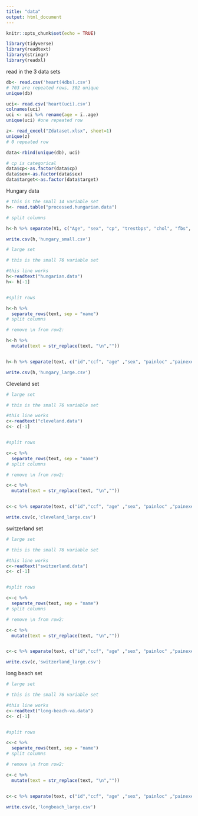 ---
title: "data"
output: html_document
---

```{r setup, include=FALSE}
knitr::opts_chunk$set(echo = TRUE)

library(tidyverse)
library(readtext)
library(stringr)
library(readxl)
```


read in the 3 data sets
```{r}
db<- read.csv('heart(4dbs).csv')
# 703 are repeated rows, 302 unique
unique(db)

uci<- read.csv('heart(uci).csv')
colnames(uci)
uci <- uci %>% rename(age = ï..age) 
unique(uci) #one repeated row

z<- read_excel("Zdataset.xlsx", sheet=1)
unique(z)
# 0 repeated row

```

```{r}
data<-rbind(unique(db), uci)

# cp is categorical
data$cp<-as.factor(data$cp)
data$sex<-as.factor(data$sex)
data$target<-as.factor(data$target)
```
Hungary data
```{r}
# this is the small 14 variable set
h<- read.table("processed.hungarian.data")

# split columns

h<-h %>% separate(V1, c("Age", "sex", "cp", "trestbps", "chol", "fbs", "restecg", "thalach", "exang", "oldpeak", "slope", "ca", "thal", "num"))

write.csv(h,'hungary_small.csv')
```

```{r}
# large set

# this is the small 76 variable set

#this line works
h<-readtext("hungarian.data")
h<- h[-1]


#split rows

h<-h %>% 
  separate_rows(text, sep = "name")
# split columns

# remove \n from row2:

h<-h %>%
  mutate(text = str_replace(text, "\n",""))


h<-h %>% separate(text, c("id","ccf", "age" ,"sex", "painloc" ,"painexer" ,"relrest" ,"pncaden" ,"cp", "trestbps","htn" , "chol","smoke" ,"cigs" , "years" ,"fbs", "dm" ,"famhist" ,"restecg", "ekgmo" ,"ekgday" , "ekgyr" ,"dig" ,"prop" ,"nitr" ,"pro" ,"diuretic" ,"proto" ,"thaldur" , "thaltime" ,"mets" ,"thalach","thalrest" ,"tpeaksbps" ,"tpeaksbpd" , "dummy" ,"trestbpd" ,"exang","xhypo" , "oldpeak", "slope", "r1dv5" ,"r1dv5e" ,"ca", "restckm" ,"exerckm" ,"restef" ,"restwm" ,"exeref", "exerwm"  ,"thal", "thalsev" , "thalpul" ,"earlobe" ,"cmo" ,"cday" ,"cyr" ,"num", "lmt" ,"ladprox" ,"laddist" , "diag" ,"cxmain" , "ramus" ,"om1" ,"om2" ,"rcaprox" ,"rcadist" ,"lvx1" ,"lvx2" ,"lvx3" ,"lvx4" ,"lvf" ,"cathef" ,"junk"))

write.csv(h,'hungary_large.csv')
```

Cleveland set
```{r}
# large set

# this is the small 76 variable set

#this line works
c<-readtext("cleveland.data")
c<- c[-1]


#split rows

c<-c %>% 
  separate_rows(text, sep = "name")
# split columns

# remove \n from row2:

c<-c %>%
  mutate(text = str_replace(text, "\n",""))


c<-c %>% separate(text, c("id","ccf", "age" ,"sex", "painloc" ,"painexer" ,"relrest" ,"pncaden" ,"cp", "trestbps","htn" , "chol","smoke" ,"cigs" , "years" ,"fbs", "dm" ,"famhist" ,"restecg", "ekgmo" ,"ekgday" , "ekgyr" ,"dig" ,"prop" ,"nitr" ,"pro" ,"diuretic" ,"proto" ,"thaldur" , "thaltime" ,"mets" ,"thalach","thalrest" ,"tpeaksbps" ,"tpeaksbpd" , "dummy" ,"trestbpd" ,"exang","xhypo" , "oldpeak", "slope", "r1dv5" ,"r1dv5e" ,"ca", "restckm" ,"exerckm" ,"restef" ,"restwm" ,"exeref", "exerwm"  ,"thal", "thalsev" , "thalpul" ,"earlobe" ,"cmo" ,"cday" ,"cyr" ,"num", "lmt" ,"ladprox" ,"laddist" , "diag" ,"cxmain" , "ramus" ,"om1" ,"om2" ,"rcaprox" ,"rcadist" ,"lvx1" ,"lvx2" ,"lvx3" ,"lvx4" ,"lvf" ,"cathef" ,"junk"))

write.csv(c,'cleveland_large.csv')
```

switzerland set
```{r}
# large set

# this is the small 76 variable set

#this line works
c<-readtext("switzerland.data")
c<- c[-1]


#split rows

c<-c %>% 
  separate_rows(text, sep = "name")
# split columns

# remove \n from row2:

c<-c %>%
  mutate(text = str_replace(text, "\n",""))


c<-c %>% separate(text, c("id","ccf", "age" ,"sex", "painloc" ,"painexer" ,"relrest" ,"pncaden" ,"cp", "trestbps","htn" , "chol","smoke" ,"cigs" , "years" ,"fbs", "dm" ,"famhist" ,"restecg", "ekgmo" ,"ekgday" , "ekgyr" ,"dig" ,"prop" ,"nitr" ,"pro" ,"diuretic" ,"proto" ,"thaldur" , "thaltime" ,"mets" ,"thalach","thalrest" ,"tpeaksbps" ,"tpeaksbpd" , "dummy" ,"trestbpd" ,"exang","xhypo" , "oldpeak", "slope", "r1dv5" ,"r1dv5e" ,"ca", "restckm" ,"exerckm" ,"restef" ,"restwm" ,"exeref", "exerwm"  ,"thal", "thalsev" , "thalpul" ,"earlobe" ,"cmo" ,"cday" ,"cyr" ,"num", "lmt" ,"ladprox" ,"laddist" , "diag" ,"cxmain" , "ramus" ,"om1" ,"om2" ,"rcaprox" ,"rcadist" ,"lvx1" ,"lvx2" ,"lvx3" ,"lvx4" ,"lvf" ,"cathef" ,"junk"))

write.csv(c,'switzerland_large.csv')
```


long beach set
```{r}
# large set

# this is the small 76 variable set

#this line works
c<-readtext("long-beach-va.data")
c<- c[-1]


#split rows

c<-c %>% 
  separate_rows(text, sep = "name")
# split columns

# remove \n from row2:

c<-c %>%
  mutate(text = str_replace(text, "\n",""))


c<-c %>% separate(text, c("id","ccf", "age" ,"sex", "painloc" ,"painexer" ,"relrest" ,"pncaden" ,"cp", "trestbps","htn" , "chol","smoke" ,"cigs" , "years" ,"fbs", "dm" ,"famhist" ,"restecg", "ekgmo" ,"ekgday" , "ekgyr" ,"dig" ,"prop" ,"nitr" ,"pro" ,"diuretic" ,"proto" ,"thaldur" , "thaltime" ,"mets" ,"thalach","thalrest" ,"tpeaksbps" ,"tpeaksbpd" , "dummy" ,"trestbpd" ,"exang","xhypo" , "oldpeak", "slope", "r1dv5" ,"r1dv5e" ,"ca", "restckm" ,"exerckm" ,"restef" ,"restwm" ,"exeref", "exerwm"  ,"thal", "thalsev" , "thalpul" ,"earlobe" ,"cmo" ,"cday" ,"cyr" ,"num", "lmt" ,"ladprox" ,"laddist" , "diag" ,"cxmain" , "ramus" ,"om1" ,"om2" ,"rcaprox" ,"rcadist" ,"lvx1" ,"lvx2" ,"lvx3" ,"lvx4" ,"lvf" ,"cathef" ,"junk"))

write.csv(c,'longbeach_large.csv')
```